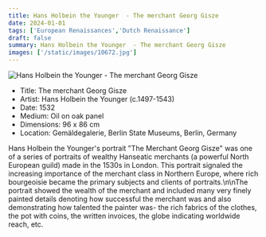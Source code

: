 ```yaml
---
title: Hans Holbein the Younger  - The merchant Georg Gisze 
date: 2024-01-01
tags: ['European Renaissances','Dutch Renaissance']
draft: false
summary: Hans Holbein the Younger  - The merchant Georg Gisze 
images: ['/static/images/10672.jpg']
---
```


![Hans Holbein the Younger  - The merchant Georg Gisze ](/static/images/10672.jpg)

* Title: The merchant Georg Gisze 
* Artist: Hans Holbein the Younger  (c.1497-1543)
* Date: 1532
* Medium: Oil on oak panel
* Dimensions: 96 x 86 cm
* Location: Gemäldegalerie, Berlin State Museums, Berlin, Germany

Hans Holbein the Younger's portrait \"The Merchant Georg Gisze\" was one of a series of portraits of wealthy Hanseatic merchants (a powerful North European guild) made in the 1530s in London. This portrait signaled the increasing importance of the merchant class in Northern Europe, where rich bourgeoisie became the primary subjects and clients of portraits.\n\nThe portrait showed the wealth of the merchant and included many very finely painted details denoting how successful the merchant was and also demonstrating how talented the painter was- the rich fabrics of the clothes, the pot with coins, the written invoices, the globe indicating worldwide reach, etc.
